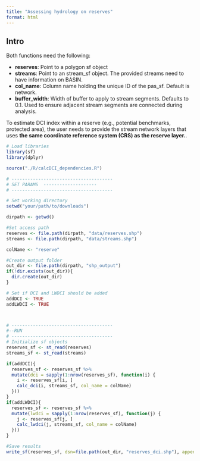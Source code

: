 ```yaml
---
title: "Assessing hydrology on reserves"
format: html
---
```


## Intro


Both functions need the following:

- **reserves**: Point to a polygon sf object 
- **streams**: Point to an stream_sf object. The provided streams need to have information on BASIN. 
- **col_name**: Column name  holding the unique ID of the pas_sf. Default is network. 
- **buffer_width**: Width of buffer to apply to stream segments. Defaults to 0.1. Used to ensure adjacent stream segments are connected during analysis.

To estimate DCI index within a reserve (e.g., potential benchmarks, protected area), the user needs to provide the stream network layers that uses **the same coordinate reference system (CRS) as the reserve layer.**. 

```r 
# Load libraries
library(sf)
library(dplyr)

source("./R/calcDCI_dependencies.R")

# --------------------------------------
# SET PARAMS  --------------------
# --------------------------------------

# Set working directory
setwd("your/path/to/downloads")

dirpath <- getwd()

#Set access path 
reserves <- file.path(dirpath, "data/reserves.shp")
streams <- file.path(dirpath, "data/streams.shp")

colName <- "reserve"

#Create output folder
out_dir <- file.path(dirpath, "shp_output")
if(!dir.exists(out_dir)){
  dir.create(out_dir)
}

# Set if DCI and LWDCI should be added
addDCI <- TRUE
addLWDCI <- TRUE



# --------------------------------------
#--RUN
# --------------------------------------
# Initialize sf objects
reserves_sf <- st_read(reserves)
streams_sf <- st_read(streams)

if(addDCI){
  reserves_sf <- reserves_sf %>%
  mutate(dci = sapply(1:nrow(reserves_sf), function(i) {
    i <- reserves_sf[i, ]
    calc_dci(i, streams_sf, col_name = colName) 
  }))
}
if(addLWDCI){
  reserves_sf <- reserves_sf %>%
  mutate(lwdci = sapply(1:nrow(reserves_sf), function(j) {
    j <- reserves_sf[j, ]
    calc_lwdci(j, streams_sf, col_name = colName) 
  }))
}

#Save results
write_sf(reserves_sf, dsn=file.path(out_dir, "reserves_dci.shp"), append = FALSE)

```
